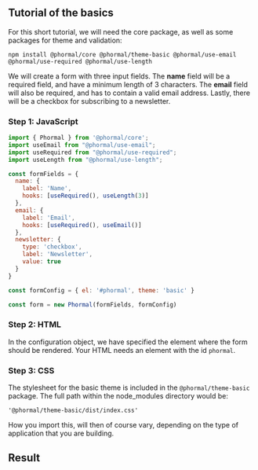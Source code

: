 ## Tutorial of the basics

For this short tutorial, we will need the core package, as well as some packages for theme and validation:

```
npm install @phormal/core @phormal/theme-basic @phormal/use-email @phormal/use-required @phormal/use-length
```

We will create a form with three input fields. The **name** field will be a required field, and have a minimum length of 3 characters. The **email** field will also be required, and has to contain a valid email address. Lastly, there will be a checkbox for subscribing to a newsletter.

### Step 1: JavaScript

```js
import { Phormal } from '@phormal/core';
import useEmail from "@phormal/use-email";
import useRequired from "@phormal/use-required";
import useLength from "@phormal/use-length";

const formFields = {
  name: {
    label: 'Name',
    hooks: [useRequired(), useLength(3)]
  },
  email: {
    label: 'Email',
    hooks: [useRequired(), useEmail()]
  },
  newsletter: {
    type: 'checkbox',
    label: 'Newsletter',
    value: true
  }
}

const formConfig = { el: '#phormal', theme: 'basic' }

const form = new Phormal(formFields, formConfig)
```

### Step 2: HTML

In the configuration object, we have specified the element where the form should be rendered. Your HTML needs an element with the id `phormal`.

### Step 3: CSS

The stylesheet for the basic theme is included in the `@phormal/theme-basic` package. The full path within the node_modules directory would be:

```
'@phormal/theme-basic/dist/index.css'
```

How you import this, will then of course vary, depending on the type of application that you are building.

## Result


<BasicDemo />

